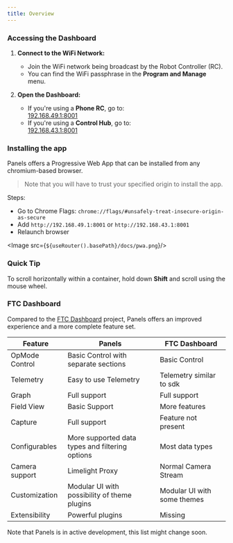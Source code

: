 ```yaml
---
title: Overview
---
```



### Accessing the Dashboard

1. **Connect to the WiFi Network:**
   - Join the WiFi network being broadcast by the Robot Controller (RC). 
   - You can find the WiFi passphrase in the **Program and Manage** menu.

2. **Open the Dashboard:**
   - If you're using a **Phone RC**, go to:  
     [192.168.49.1:8001](http://192.168.49.1:8001)
   - If you're using a **Control Hub**, go to:  
     [192.168.43.1:8001](http://192.168.43.1:8001)

### Installing the app
Panels offers a Progressive Web App that can be installed from any chromium-based browser.
> Note that you will have to trust your specified origin to install the app.

Steps:
- Go to Chrome Flags: `chrome://flags/#unsafely-treat-insecure-origin-as-secure`
- Add `http://192.168.49.1:8001` or `http://192.168.43.1:8001`
- Relaunch browser


<AutoplayVideo src="/docs/pwa.mp4" />

<Image src={`${useRouter().basePath}/docs/pwa.png`}/>

### Quick Tip
To scroll horizontally within a container, hold down **Shift** and scroll using the mouse wheel.

### FTC Dashboard
Compared to the [FTC Dashboard](https://github.com/acmerobotics/ftc-dashboard) project, Panels offers an improved experience and a more complete feature set.

| Feature | Panels | FTC Dashboard |
| --- | --- | --- |
| OpMode Control | Basic Control with separate sections | Basic Control |
| Telemetry | Easy to use Telemetry | Telemetry similar to sdk |
| Graph | Full support | Full support |
| Field View | Basic Support | More features |
| Capture | Full support | Feature not present |
| Configurables | More supported data types and filtering options | Most data types |
| Camera support | Limelight Proxy | Normal Camera Stream |
| Customization | Modular UI with possibility of theme plugins | Modular UI with some themes |
| Extensibility | Powerful plugins | Missing |

Note that Panels is in active development, this list might change soon.
